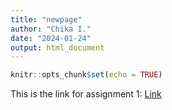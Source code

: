 ```yaml
---
title: "newpage"
author: "Chika I."
date: "2024-01-24"
output: html_document
---
```


```r
knitr::opts_chunk$set(echo = TRUE)
```


This is the link for assignment 1: [Link](newpage.html)